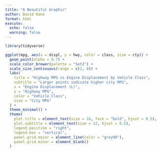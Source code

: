 ```yaml
---
title: "A Beautiful Graphic"
author: David Kane
format: html
execute:
  echo: false
  warning: false
---
```


```r
library(tidyverse)
```


```r
ggplot(mpg, aes(x = displ, y = hwy, color = class, size = cty)) +
  geom_point(alpha = 0.7) +
  scale_color_brewer(palette = "Set2") +
  scale_size_continuous(range = c(2, 8)) +
  labs(
    title = "Highway MPG vs Engine Displacement by Vehicle Class",
    subtitle = "Larger points indicate higher city MPG",
    x = "Engine Displacement (L)",
    y = "Highway MPG",
    color = "Vehicle Class",
    size = "City MPG"
  ) +
  theme_minimal() +
  theme(
    plot.title = element_text(size = 16, face = "bold", hjust = 0.5),
    plot.subtitle = element_text(size = 12, hjust = 0.5),
    legend.position = "right",
    legend.box = "vertical",
    panel.grid.major = element_line(color = "grey90"),
    panel.grid.minor = element_blank()
  )
```
